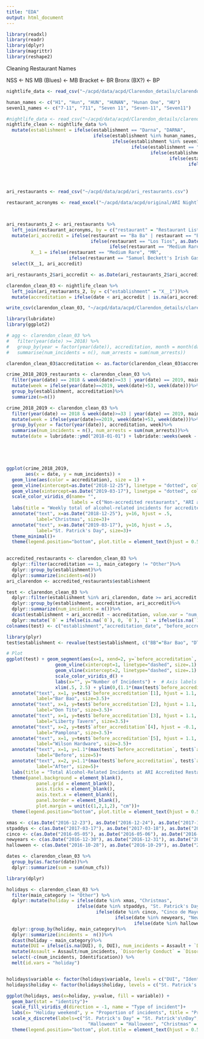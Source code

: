 ```yaml
---
title: "EDA"
output: html_document
---
```


```r
library(readxl)
library(readr)
library(dplyr)
library(magrittr)
library(reshape2)
```

Cleaning Restaurant Names

NSS <- NS
MB (Blues) <- MB
Bracket <- BR
Bronx (BX?) <- BP

```r
nightlife_data <- read_csv("~/acpd/data/acpd/Clarendon_details/clarendon_clean_02.csv")

hunan_names <- c("H1", "Hun", "HUN", "HUNAN", "Hunan One", "HU")
seven11_names <- c("7-11", "711", "Seven 11", "Seven-11", "Seven11")

#nightlife_data <- read_csv("~/acpd/data/acpd/Clarendon_details/clarendon_clean_01.csv")
nightlife_clean <- nightlife_data %>%
  mutate(establishment = ifelse(establishment == "Darna", "DARNA",
                                ifelse(establishment %in% hunan_names, "HUN",
                                       ifelse(establishment %in% seven11_names, "7-11",
                                              ifelse(establishment == "NSS", "NS",
                                                     ifelse(establishment == "MB (Blues)", "MB", 
                                                            ifelse(establishment == "Bracket", "BR",
                                                                   ifelse(establishment == "Bronx", "BP",
                                                                          ifelse(establishment == "A TOWN", "ATOWN",
                                                                          toupper(establishment))))))))))



```

```r
ari_restaurants <- read_csv("~/acpd/data/acpd/ari_restaurants.csv")

restaurant_acronyms <- read_excel("~/acpd/data/acpd/original/ARI Nightlife Detail Logs/Restaurant List & Acronyms.xlsx")



ari_restaurants_2 <- ari_restaurants %>%
  left_join(restaurant_acronyms, by = c("restaurant" = "Restaurant List & Acronyms"))%>%
  mutate(ari_accredit = ifelse(restaurant == "Ba Ba" | restaurant == "Buena Vida", as.Date("2019-06-29"),
                               ifelse(restaurant == "Los Tios", as.Date("2019-06-06"),
                                      ifelse(restaurant == "Medium Rare", as.Date("2019-06-27"), as.Date(ari_accredit)))),
         X__1 = ifelse(restaurant == "Medium Rare", "MR",
                       ifelse(restaurant == "Samuel Beckett's Irish Gastro Pub", "SB", X__1)))%>%
  select(X__1, ari_accredit)

ari_restaurants_2$ari_accredit <- as.Date(ari_restaurants_2$ari_accredit, origin="1970-01-01")

clarendon_clean_03 <- nightlife_clean %>%
  left_join(ari_restaurants_2, by = c("establishment" = "X__1"))%>%
  mutate(accreditation = ifelse(date < ari_accredit | is.na(ari_accredit), 0, 1))

write_csv(clarendon_clean_03, "~/acpd/data/acpd/Clarendon_details/clarendon_clean_03.csv")
```

```r
library(lubridate)
library(ggplot2)

# agg <- clarendon_clean_03 %>%
#   filter(year(date) >= 2018) %>%
#   group_by(year = factor(year(date)), accreditation, month = month(date)) %>% 
#   summarise(num_incidents = n(), num_arrests = sum(num_arrests))

clarendon_clean_03$accreditation <- as.factor(clarendon_clean_03$accreditation)

crime_2018_2019_restaurants <- clarendon_clean_03 %>%
  filter(year(date) == 2018 & week(date)>=33 | year(date) == 2019, main_category!="Other") %>%
  mutate(week = ifelse(year(date)==2019, week(date)+53, week(date)))%>%
  group_by(establishment, accreditation)%>%
  summarize(n=n())

crime_2018_2019 <- clarendon_clean_03 %>%
  filter(year(date) == 2018 & week(date)>=33 | year(date) == 2019, main_category!="Other") %>%
  mutate(week = ifelse(year(date)==2019, week(date)+53, week(date)))%>%
  group_by(year = factor(year(date)), accreditation, week)%>%
  summarise(num_incidents = n(), num_arrests = sum(num_arrests))%>%
  mutate(date = lubridate::ymd("2018-01-01") + lubridate::weeks(week - 1))





ggplot(crime_2018_2019,
       aes(x = date, y = num_incidents)) +
  geom_line(aes(color = accreditation), size = 1) + 
  geom_vline(xintercept=as.Date("2018-12-25"), linetype = "dotted", color = "black")+
  geom_vline(xintercept=as.Date("2019-03-17"), linetype = "dotted", color = "black")+
  scale_color_viridis_d(name= "",
                        labels = c("Non-accredited restaurants", "ARI accredited restaurants"))+
  labs(title = "Weekly total of alcohol-related incidents for accredited/non-accredited restaurants \n August 2018 -- July 2019", y = "Number of alcohol-related incidents", x = "Date")+
  annotate("text", x=as.Date("2018-12-25"), y=16, hjust = .5, 
           label="Christmas", size=3)+
  annotate("text", x=as.Date("2019-03-17"), y=16, hjust = .5, 
           label="St. Patrick's Day", size=3)+
  theme_minimal()+
  theme(legend.position="bottom", plot.title = element_text(hjust = 0.5))
  
```


```r
accredited_restaurants <- clarendon_clean_03 %>%
  dplyr::filter(accreditation == 1, main_category != "Other")%>%
  dplyr::group_by(establishment)%>%
  dplyr::summarize(incidents=n())
ari_clarendon <- accredited_restaurants$establishment

test <- clarendon_clean_03 %>%
  dplyr::filter(establishment %in% ari_clarendon, date >= ari_accredit - months(3) & date <= ari_accredit + months(3))%>%
  dplyr::group_by(establishment, accreditation, ari_accredit)%>%
  dplyr::summarize(num_incidents = n())%>%
  dcast(establishment + ari_accredit ~ accreditation, value.var = "num_incidents")%>%
  dplyr::mutate(`0` = ifelse(is.na(`0`), 0, `0`), `1` = ifelse(is.na(`1`), 0, `1`))
colnames(test) <- c("establishment","accreditation_date", "before_accreditation", "after_accreditation")

library(plyr)
test$establishment <- revalue(test$establishment, c("BB"="Bar Bao", "DT"="Don Tito", "LT" = "Liberty Tavern", "PAMP" = "Pamplona", "WH" = "Wilson Hardware"))

# Plot
ggplot(test) + geom_segment(aes(x=1, xend=2, y=`before_accreditation`, yend=`after_accreditation`, col = establishment), size=.75, show.legend=F) + 
                  geom_vline(xintercept=1, linetype="dashed", size=.1) + 
                  geom_vline(xintercept=2, linetype="dashed", size=.1) +
                  scale_color_viridis_d() + 
                  labs(x="", y="Number of Incidents") +  # Axis labels
                  xlim(.5, 2.5) + ylim(0,(1.1*(max(test$`before_accreditation`, test$`after_accreditation`)))) + # X and Y axis limits
  annotate("text", x=1, y=test$`before_accreditation`[1], hjust = 1.1, 
           label="Bar Bao", size=3.5)+
  annotate("text", x=1, y=test$`before_accreditation`[2], hjust = 1.1, 
           label="Don Tito", size=3.5)+
  annotate("text", x=1, y=test$`before_accreditation`[3], hjust = 1.1,
           label="Liberty Tavern", size=3.5)+
  annotate("text", x=2, y=test$`after_accreditation`[4], hjust = -0.1,
           label="Pamplona", size=3.5)+
  annotate("text", x=1, y=test$`before_accreditation`[5], hjust = 1.1,
           label="Wilson Hardware", size=3.5)+
  annotate("text", x=1, y=1.1*(max(test$`before_accreditation`, test$`after_accreditation`)), hjust = 1.1,
           label="Before", size=5)+
  annotate("text", x=2, y=1.1*(max(test$`before_accreditation`, test$`after_accreditation`)), hjust = -0.1,
           label="After", size=5)+
  labs(title = "Total Alcohol-Related Incidents at ARI Accredited Restaurants\n3 Months Before and After Accreditation") +
  theme(panel.background = element_blank(), 
           panel.grid = element_blank(),
           axis.ticks = element_blank(),
           axis.text.x = element_blank(),
           panel.border = element_blank(),
           plot.margin = unit(c(1,2,1,2), "cm"))+
  theme(legend.position="bottom", plot.title = element_text(hjust = 0.5))


```
```r
xmas <- c(as.Date("2016-12-23"), as.Date("2016-12-24"), as.Date("2017-12-22"), as.Date("2017-12-23"), as.Date("2018-12-22"), as.Date("2018-12-23"))
stpaddys <- c(as.Date("2017-03-17"), as.Date("2017-03-18"), as.Date("2018-03-16"), as.Date("2018-03-17"), as.Date("2019-03-15"), as.Date("2019-03-16"), as.Date("2019-03-17"))
cinco <- c(as.Date("2016-05-05"), as.Date("2016-05-06"), as.Date("2016-05-07"), as.Date("2017-05-05"), as.Date("2017-05-06"), as.Date("2018-05-04"), as.Date("2017-05-05"), as.Date("2019-05-03"), as.Date("2019-05-04"), as.Date("2019-05-05"))
newyears <- c(as.Date("2016-12-30"), as.Date("2016-12-31"), as.Date("2017-12-29"), as.Date("2017-12-30"), as.Date("2017-12-31"), as.Date("2018-12-28"), as.Date("2018-12-29"), as.Date("2018-12-31"))
halloween <- c(as.Date("2016-10-28"), as.Date("2016-10-29"), as.Date("2016-10-30"), as.Date("2017-10-27"), as.Date("2017-10-28"), as.Date("2018-12-26"), as.Date("2018-12-27"), as.Date("2018-12-31"))

dates <- clarendon_clean_03 %>%
  group_by(as.factor(date))%>%
  dplyr::summarize(sum = sum(num_cfs))

library(dplyr)

holidays <- clarendon_clean_03 %>%
  filter(main_category != "Other") %>%
  dplyr::mutate(holiday = ifelse(date %in% xmas, "Christmas",
                          ifelse(date %in% stpaddys, "St. Patrick's Day",
                                 ifelse(date %in% cinco, "Cinco de Mayo", 
                                        ifelse(date %in% newyears, "New Year's Eve",
                                               ifelse(date %in% halloween, "Halloween", "Other"))))))%>%
  dplyr::group_by(holiday, main_category)%>%
  dplyr::summarize(incidents =  n())%>%
  dcast(holiday ~ main_category)%>%
  mutate(DUI = ifelse(is.na(DUI), 0, DUI), num_incidents = Assault + `Disorderly Conduct` + DUI + Identification) %>%
  mutate(Assault = Assault/num_incidents, `Disorderly Conduct` = `Disorderly Conduct`/num_incidents, DUI = DUI/num_incidents, `Identification Issue` = Identification/num_incidents) %>%
  select(-c(num_incidents, Identification)) %>%
  melt(id.vars = "holiday")


holidays$variable <- factor(holidays$variable, levels = c("DUI", "Identification Issue", "Assault", "Disorderly Conduct"))
holidays$holiday <- factor(holidays$holiday, levels = c("St. Patrick's Day", "Cinco de Mayo", "Halloween", "Christmas", "New Year's Eve", "Other"))

ggplot(holidays, aes(x=holiday, y=value, fill = variable)) + 
  geom_bar(stat = "identity")+ 
  scale_fill_viridis_d(direction = -1, name = "Type of incident")+
  labs(x= "Holiday weekend", y = "Proportion of incidents", title = "Proportion of Alcohol-Related Incidents over Specific Holidays\nin Clarendon 2016-2019")+
  scale_x_discrete(labels=c("St. Patrick's Day" = "St. Patrick's\nDay", "Cinco de Mayo" = "Cinco de\nMayo",
                              "Halloween" = "Halloween", "Christmas" = "Christmas", "New Year's Eve" = "New Year's\nEve", "Other" = "All other\ndays"))+
  theme(legend.position="bottom", plot.title = element_text(hjust = 0.5))
```
